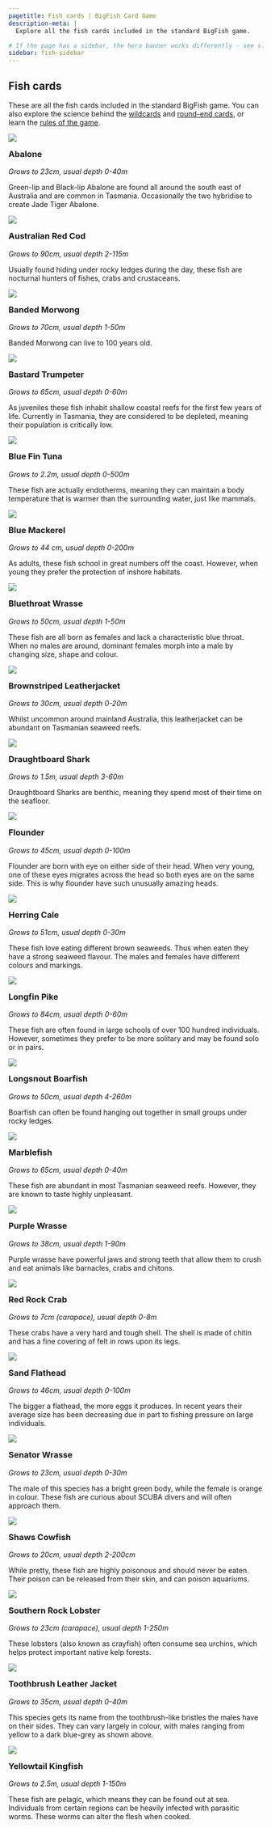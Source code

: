 ```yaml
---
pagetitle: Fish cards | BigFish Card Game
description-meta: |
  Explore all the fish cards included in the standard BigFish game.

# If the page has a sidebar, the hero banner works differently - see slight change to code below
sidebar: fish-sidebar
---
```


::: {.column-page-right .hero-img .hero-strip-page .img-container}

:::

## Fish cards

::: {.text-center .m-2 .m-md-3 .m-xl-4}
These are all the fish cards included in the standard BigFish game. You can also explore the science behind the [wildcards](../pages/wildcards.qmd) and [round-end cards](../pages/round-end-cards.qmd), or learn the [rules of the game](../pages/rules.qmd).
:::

<!-- This is the main fish grid -->
:::::: {.grid .justify-contents-evenly .align-items-center .p-2 .mx-3}

<!-- Each fish has it's own sub-grid in the main grid -->
::::: {.g-col-12 .g-col-xxl-6}
:::: {.grid .align-items-center .p-2}
::: {.g-col-12 .g-col-sm-5 .g-col-xxl-4 .text-center}
![](../resources/images/cards/fish-cards/abalone.jpg){.image-card .lightbox}
:::

::: {.g-col-12 .g-col-sm-7 .g-col-xxl-8}
### Abalone {#sec-abalone style="margin-top: 0.5em;"}

*Grows to 23cm, usual depth 0-40m*

Green-lip and Black-lip Abalone are found all around the south east of Australia and are common in Tasmania. Occasionally the two hybridise to create Jade Tiger Abalone. 
:::
::::
:::::
<!-- End of individual fish sub-grid -->

::::: {.g-col-12 .g-col-xxl-6}
:::: {.grid .align-items-center .p-2}
::: {.g-col-12 .g-col-sm-5 .g-col-xxl-4 .text-center}
![](../resources/images/cards/fish-cards/australian-red-cod.jpg){.image-card .lightbox}
:::

::: {.g-col-12 .g-col-sm-7 .g-col-xxl-8}
### Australian Red Cod {#sec-australian-red-cod style="margin-top: 0.5em;"}

*Grows to 90cm, usual depth 2-115m*

Usually found hiding under rocky ledges during the day, these fish are nocturnal hunters of fishes, crabs and crustaceans.
:::
::::
:::::

::::: {.g-col-12 .g-col-xxl-6}
:::: {.grid .align-items-center .p-2}
::: {.g-col-12 .g-col-sm-5 .g-col-xxl-4 .text-center}
![](../resources/images/cards/fish-cards/banded-morwong.jpg){.image-card .lightbox}
:::

::: {.g-col-12 .g-col-sm-7 .g-col-xxl-8}
### Banded Morwong {#sec-banded-morwong style="margin-top: 0.5em;"}

*Grows to 70cm, usual depth 1-50m*

Banded Morwong can live to 100 years old.
:::
::::
:::::

::::: {.g-col-12 .g-col-xxl-6}
:::: {.grid .align-items-center .p-2}
::: {.g-col-12 .g-col-sm-5 .g-col-xxl-4 .text-center}
![](../resources/images/cards/fish-cards/bastard-trumpeter.jpg){.image-card .lightbox}
:::

::: {.g-col-12 .g-col-sm-7 .g-col-xxl-8}
### Bastard Trumpeter {#sec-bastard-trumpeter style="margin-top: 0.5em;"}

*Grows to 65cm, usual depth 0-60m*

As juveniles these fish inhabit shallow coastal reefs for the first few years of life. Currently in Tasmania, they are considered to be depleted, meaning their population is critically low.
:::
::::
:::::

::::: {.g-col-12 .g-col-xxl-6}
:::: {.grid .align-items-center .p-2}
::: {.g-col-12 .g-col-sm-5 .g-col-xxl-4 .text-center}
![](../resources/images/cards/fish-cards/blue-fin-tuna.jpg){.image-card .lightbox}
:::

::: {.g-col-12 .g-col-sm-7 .g-col-xxl-8}
### Blue Fin Tuna {#sec-blue-fin-tuna style="margin-top: 0.5em;"}

*Grows to 2.2m, usual depth 0-500m*

These fish are actually endotherms, meaning they can maintain a body temperature that is warmer than the surrounding water, just like mammals.
:::
::::
:::::

::::: {.g-col-12 .g-col-xxl-6}
:::: {.grid .align-items-center .p-2}
::: {.g-col-12 .g-col-sm-5 .g-col-xxl-4 .text-center}
![](../resources/images/cards/fish-cards/blue-mackerel.jpg){.image-card .lightbox}
:::

::: {.g-col-12 .g-col-sm-7 .g-col-xxl-8}
### Blue Mackerel {#sec-blue-mackerel style="margin-top: 0.5em;"}

*Grows to 44 cm, usual depth 0-200m*

As adults, these fish school in great numbers off the coast. However, when young they prefer the protection of inshore habitats.
:::
::::
:::::

::::: {.g-col-12 .g-col-xxl-6}
:::: {.grid .align-items-center .p-2}
::: {.g-col-12 .g-col-sm-5 .g-col-xxl-4 .text-center}
![](../resources/images/cards/fish-cards/abalone.jpg){.image-card .lightbox}
:::

::: {.g-col-12 .g-col-sm-7 .g-col-xxl-8}
### Bluethroat Wrasse {#sec-bluethroat-wrasse style="margin-top: 0.5em;"}

*Grows to 50cm, usual depth 1-50m*

These fish are all born as females and lack a characteristic blue throat. When no males are around, dominant females morph into a male by changing size, shape and colour.
:::
::::
:::::

::::: {.g-col-12 .g-col-xxl-6}
:::: {.grid .align-items-center .p-2}
::: {.g-col-12 .g-col-sm-5 .g-col-xxl-4 .text-center}
![](../resources/images/cards/fish-cards/brownstriped-leatherjacket.jpg){.image-card .lightbox}
:::

::: {.g-col-12 .g-col-sm-7 .g-col-xxl-8}
### Brownstriped Leatherjacket {#sec-brownstriped-leatherjacket style="margin-top: 0.5em;"}

*Grows to 30cm, usual depth 0-20m*

Whilst uncommon around mainland Australia, this leatherjacket can be abundant on Tasmanian seaweed reefs.
:::
::::
:::::

::::: {.g-col-12 .g-col-xxl-6}
:::: {.grid .align-items-center .p-2}
::: {.g-col-12 .g-col-sm-5 .g-col-xxl-4 .text-center}
![](../resources/images/cards/fish-cards/draughtboard-shark.jpg){.image-card .lightbox}
:::

::: {.g-col-12 .g-col-sm-7 .g-col-xxl-8}
### Draughtboard Shark {#sec-draughtboard-shark style="margin-top: 0.5em;"}

*Grows to 1.5m, usual depth 3-60m*

Draughtboard Sharks are benthic, meaning they spend most of their time on the seafloor.
:::
::::
:::::

::::: {.g-col-12 .g-col-xxl-6}
:::: {.grid .align-items-center .p-2}
::: {.g-col-12 .g-col-sm-5 .g-col-xxl-4 .text-center}
![](../resources/images/cards/fish-cards/flounder.jpg){.image-card .lightbox}
:::

::: {.g-col-12 .g-col-sm-7 .g-col-xxl-8}
### Flounder {#sec-flounder style="margin-top: 0.5em;"}

*Grows to 45cm, usual depth 0-100m*

Flounder are born with eye on either side of their head. When very young, one of these eyes migrates across the head so both eyes are on the same side. This is why flounder have such unusually amazing heads.
:::
::::
:::::

::::: {.g-col-12 .g-col-xxl-6}
:::: {.grid .align-items-center .p-2}
::: {.g-col-12 .g-col-sm-5 .g-col-xxl-4 .text-center}
![](../resources/images/cards/fish-cards/herring-cale.jpg){.image-card .lightbox}
:::

::: {.g-col-12 .g-col-sm-7 .g-col-xxl-8}
### Herring Cale {#sec-herring-cale style="margin-top: 0.5em;"}

*Grows to 51cm, usual depth 0-30m*

These fish love eating different brown seaweeds. Thus when eaten they have a strong seaweed flavour. The males and females have different colours and markings.
:::
::::
:::::

::::: {.g-col-12 .g-col-xxl-6}
:::: {.grid .align-items-center .p-2}
::: {.g-col-12 .g-col-sm-5 .g-col-xxl-4 .text-center}
![](../resources/images/cards/fish-cards/longfin-pike.jpg){.image-card .lightbox}
:::

::: {.g-col-12 .g-col-sm-7 .g-col-xxl-8}
### Longfin Pike {#sec-longfin-pike style="margin-top: 0.5em;"}

*Grows to 84cm, usual depth 0-60m*

These fish are often found in large schools of over 100 hundred individuals. However, sometimes they prefer to be more solitary and may be found solo or in pairs.
:::
::::
:::::

::::: {.g-col-12 .g-col-xxl-6}
:::: {.grid .align-items-center .p-2}
::: {.g-col-12 .g-col-sm-5 .g-col-xxl-4 .text-center}
![](../resources/images/cards/fish-cards/longsnout-boarfish.jpg){.image-card .lightbox}
:::

::: {.g-col-12 .g-col-sm-7 .g-col-xxl-8}
### Longsnout Boarfish {#sec-longsnout-boarfish style="margin-top: 0.5em;"}

*Grows to 50cm, usual depth 4-260m*

Boarfish can often be found hanging out together in small groups under rocky ledges.
:::
::::
:::::

::::: {.g-col-12 .g-col-xxl-6}
:::: {.grid .align-items-center .p-2}
::: {.g-col-12 .g-col-sm-5 .g-col-xxl-4 .text-center}
![](../resources/images/cards/fish-cards/marblefish.jpg){.image-card .lightbox}
:::

::: {.g-col-12 .g-col-sm-7 .g-col-xxl-8}
### Marblefish {#sec-marblefish style="margin-top: 0.5em;"}

*Grows to 65cm, usual depth 0-40m*

These fish are abundant in most Tasmanian seaweed reefs. However, they are known to taste highly unpleasant.
:::
::::
:::::

::::: {.g-col-12 .g-col-xxl-6}
:::: {.grid .align-items-center .p-2}
::: {.g-col-12 .g-col-sm-5 .g-col-xxl-4 .text-center}
![](../resources/images/cards/fish-cards/purple-wrasse.jpg){.image-card .lightbox}
:::

::: {.g-col-12 .g-col-sm-7 .g-col-xxl-8}
### Purple Wrasse {#sec-purple-wrasse style="margin-top: 0.5em;"}

*Grows to 38cm, usual depth 1-90m*

Purple wrasse have powerful jaws and strong teeth that allow them to crush and eat animals like barnacles, crabs and chitons.
:::
::::
:::::

::::: {.g-col-12 .g-col-xxl-6}
:::: {.grid .align-items-center .p-2}
::: {.g-col-12 .g-col-sm-5 .g-col-xxl-4 .text-center}
![](../resources/images/cards/fish-cards/red-rock-crab.jpg){.image-card .lightbox}
:::

::: {.g-col-12 .g-col-sm-7 .g-col-xxl-8}
### Red Rock Crab {#sec-red-rock-crab style="margin-top: 0.5em;"}

*Grows to 7cm (carapace), usual depth 0-8m*

These crabs have a very hard and tough shell. The shell is made of chitin and has a fine covering of felt in rows upon its legs.
:::
::::
:::::

::::: {.g-col-12 .g-col-xxl-6}
:::: {.grid .align-items-center .p-2}
::: {.g-col-12 .g-col-sm-5 .g-col-xxl-4 .text-center}
![](../resources/images/cards/fish-cards/sand-flathead.jpg){.image-card .lightbox}
:::

::: {.g-col-12 .g-col-sm-7 .g-col-xxl-8}
### Sand Flathead {#sec-sand-flathead style="margin-top: 0.5em;"}

*Grows to 46cm, usual depth 0-100m*

The bigger a flathead, the more eggs it produces. In recent years their average size has been decreasing due in part to fishing pressure on large individuals.
:::
::::
:::::

::::: {.g-col-12 .g-col-xxl-6}
:::: {.grid .align-items-center .p-2}
::: {.g-col-12 .g-col-sm-5 .g-col-xxl-4 .text-center}
![](../resources/images/cards/fish-cards/senator-wrasse.jpg){.image-card .lightbox}
:::

::: {.g-col-12 .g-col-sm-7 .g-col-xxl-8}
### Senator Wrasse {#sec-senator-wrasse style="margin-top: 0.5em;"}

*Grows to 23cm, usual depth 0-30m*

The male of this species has a bright green body, while the female is orange in colour. These fish are curious about SCUBA divers and will often approach them.
:::
::::
:::::

::::: {.g-col-12 .g-col-xxl-6}
:::: {.grid .align-items-center .p-2}
::: {.g-col-12 .g-col-sm-5 .g-col-xxl-4 .text-center}
![](../resources/images/cards/fish-cards/shaws-cowfish.jpg){.image-card .lightbox}
:::

::: {.g-col-12 .g-col-sm-7 .g-col-xxl-8}
### Shaws Cowfish {#sec-shaws-cowfish style="margin-top: 0.5em;"}

*Grows to 20cm, usual depth 2-200cm*

While pretty, these fish are highly poisonous and should never be eaten. Their poison can be released from their skin, and can poison aquariums.
:::
::::
:::::

::::: {.g-col-12 .g-col-xxl-6}
:::: {.grid .align-items-center .p-2}
::: {.g-col-12 .g-col-sm-5 .g-col-xxl-4 .text-center}
![](../resources/images/cards/fish-cards/southern-rock-lobster.jpg){.image-card .lightbox}
:::

::: {.g-col-12 .g-col-sm-7 .g-col-xxl-8}
### Southern Rock Lobster {#sec-southern-rock-lobster style="margin-top: 0.5em;"}

*Grows to 23cm (carapace), usual depth 1-250m*

These lobsters (also known as crayfish) often consume sea urchins, which helps protect important native kelp forests.
:::
::::
:::::

::::: {.g-col-12 .g-col-xxl-6}
:::: {.grid .align-items-center .p-2}
::: {.g-col-12 .g-col-sm-5 .g-col-xxl-4 .text-center}
![](../resources/images/cards/fish-cards/toothbrush-leather-jacket.jpg){.image-card .lightbox}
:::

::: {.g-col-12 .g-col-sm-7 .g-col-xxl-8}
### Toothbrush Leather Jacket {#sec-toothbrush-leather-jacket style="margin-top: 0.5em;"}

*Grows to 35cm, usual depth 0-40m*

This species gets its name from the toothbrush-like bristles the males have on their sides. They can vary largely in colour, with males ranging from yellow to a dark blue-grey as shown above.
:::
::::
:::::

::::: {.g-col-12 .g-col-xxl-6}
:::: {.grid .align-items-center .p-2}
::: {.g-col-12 .g-col-sm-5 .g-col-xxl-4 .text-center}
![](../resources/images/cards/fish-cards/yellowtail-kingfish.jpg){.image-card .lightbox}
:::

::: {.g-col-12 .g-col-sm-7 .g-col-xxl-8}
### Yellowtail Kingfish {#sec-yellowtail-kingfish style="margin-top: 0.5em;"}

*Grows to 2.5m, usual depth 1-150m*

These fish are pelagic, which means they can be found out at sea. Individuals from certain regions can be heavily infected with parasitic worms. These worms can alter the flesh when cooked.
:::
::::
:::::
::::::

